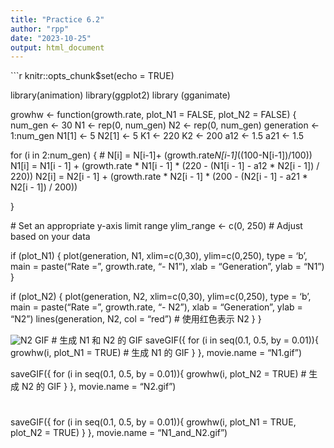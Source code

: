```yaml
---
title: "Practice 6.2"
author: "rpp"
date: "2023-10-25"
output: html_document
---
```


```r
knitr::opts_chunk$set(echo = TRUE)

library(animation)
library(ggplot2)
library (gganimate)


growhw <- function(growth.rate, plot_N1 = FALSE, plot_N2 = FALSE) {
  num_gen <- 30
  N1 <- rep(0, num_gen)
  N2 <- rep(0, num_gen)
  generation <- 1:num_gen
  N1[1] <- 5
  N2[1] <- 5
  K1 <- 220
  K2 <- 200
  a12 <- 1.5
  a21 <- 1.5
  
  for (i in 2:num_gen) {
   # N[i]  = N[i-1]+ (growth.rate*N[i-1]*((100-N[i-1])/100))
    N1[i] = N1[i - 1] + (growth.rate * N1[i - 1] * (220 - (N1[i - 1] - a12 * N2[i - 1]) / 220))
    N2[i] = N2[i - 1] + (growth.rate * N2[i - 1] * (200 - (N2[i - 1] - a21 * N2[i - 1]) / 200))
    
  }
  
  # Set an appropriate y-axis limit range
  ylim_range <- c(0, 250)  # Adjust based on your data
  
  
  if (plot_N1) {
    plot(generation, N1, xlim=c(0,30), ylim=c(0,250), type = 'b', 
         main = paste("Rate =", growth.rate, "- N1"), xlab = "Generation", ylab = "N1")
  }
  
  if (plot_N2) {
    plot(generation, N2, xlim=c(0,30), ylim=c(0,250), type = 'b', 
         main = paste("Rate =", growth.rate, "- N2"), xlab = "Generation", ylab = "N2")
    lines(generation, N2, col = "red")  # 使用红色表示 N2
  }
}

![N2 GIF](URL_of_N2.gif)
# 生成 N1 和 N2 的 GIF
saveGIF({
  for (i in seq(0.1, 0.5, by = 0.01)){
    growhw(i, plot_N1 = TRUE)  # 生成 N1 的 GIF
  }
}, movie.name = "N1.gif")

saveGIF({
  for (i in seq(0.1, 0.5, by = 0.01)){
    growhw(i, plot_N2 = TRUE)  # 生成 N2 的 GIF
  }
}, movie.name = "N2.gif")

# 
saveGIF({
  for (i in seq(0.1, 0.5, by = 0.01)){
    growhw(i, plot_N1 = TRUE, plot_N2 = TRUE)
  }
}, movie.name = "N1_and_N2.gif")


